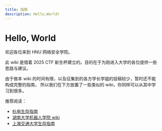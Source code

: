 ```yaml
---
title: 指南
description: Hello,World!
---
```


# Hello, World

欢迎各位来到 HNU 网络安全学院。

此 wiki 是借着 2025 CTF 新生杯建立的。目的在于为刚进入大学的各位提供一些思路与建议。

由于做本 wiki 的时间有限，以及征集到的各方学长学姐的投稿较少，暂时还不能构成完整的指南，
所以我们在下方放置了一些类似的 wiki，你同样可以从其中学习到很多。

推荐阅读：
- [杭电生存指南](https://wiki.xyxsw.site)
- [湖南大学机器人学院 wiki](https://app.twis.uk/)
- [上海交通大学生存指南](https://sjtu-geek.github.io/SJTU-Wiki/)


